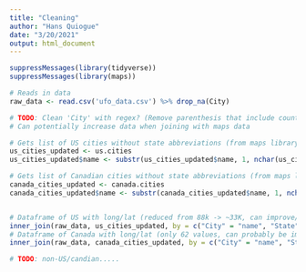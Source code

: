 ```yaml
---
title: "Cleaning"
author: "Hans Quiogue"
date: "3/20/2021"
output: html_document
---
```


```r
suppressMessages(library(tidyverse))
suppressMessages(library(maps))
```

```r
# Reads in data 
raw_data <- read.csv('ufo_data.csv') %>% drop_na(City)

# TODO: Clean 'City' with regex? (Remove parenthesis that include countries?)
# Can potentially increase data when joining with maps data
```

```r
# Gets list of US cities without state abbreviations (from maps library)
us_cities_updated <- us.cities
us_cities_updated$name <- substr(us_cities_updated$name, 1, nchar(us_cities_updated$name) - 3)

# Gets list of Canadian cities without state abbreviations (from maps library)
canada_cities_updated <- canada.cities
canada_cities_updated$name <- substr(canada_cities_updated$name, 1, nchar(canada_cities_updated$name) - 3)


# Dataframe of US with long/lat (reduced from 88k -> ~33K, can improve/increase by cleaning data  more before join)
inner_join(raw_data, us_cities_updated, by = c("City" = "name", "State" = "country.etc"))
# Dataframe of Canada with long/lat (only 62 values, can probably be improved by cleaning data more before join)
inner_join(raw_data, canada_cities_updated, by = c("City" = "name", "State" = "country.etc"))

# TODO: non-US/candian..... 
```
